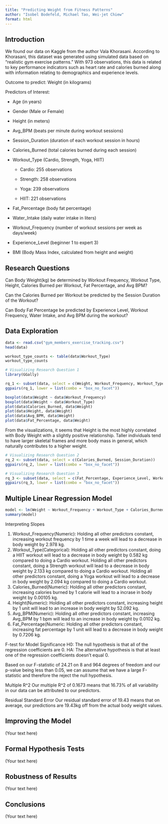 ```yaml
---
title: "Predicting Weight from Fitness Patterns"
author: "Isobel Bodefeld, Michael Tao, Wei-jet Chiew"
format: html
---
```


## Introduction

We found our data on Kaggle from the author Vala Khorasani. According to Khorasani, this dataset was generated using simulated data based on "realistic gym exercise patterns." With 973 observations, this data is related to key performance indicators such as heart rate and calories burned along with information relating to demographics and experience levels.

Outcome to predict: Weight (in kilograms)

Predictors of Interest:

-   Age (in years)

-   Gender (Male or Female)

-   Height (in meters)

-   Avg_BPM (beats per minute during workout sessions)

-   Session_Duration (duration of each workout session in hours)

-   Calories_Burned (total calories burned during each session)

-   Workout_Type (Cardio, Strength, Yoga, HIIT)

    -   Cardio: 255 observations

    -   Strength: 258 observations

    -   Yoga: 239 observations

    -   HIIT: 221 observations

-   Fat_Percentage (body fat percentage)

-   Water_Intake (daily water intake in liters)

-   Workout_Frequency (number of workout sessions per week as days/week)

-   Experience_Level (beginner 1 to expert 3)

-   BMI (Body Mass Index, calculated from height and weight)

## Research Questions

Can Body Weight(kg) be determined by Workout Frequency, Workout Type, Height, Calories Burned per Workout, Fat Percentage, and Avg BPM?

Can the Calories Burned per Workout be predicted by the Session Duration of the Workout?

Can Body Fat Percentage be predicted by Experience Level, Workout Frequency, Water Intake, and Avg BPM during the workout?

## Data Exploration

```r
data <- read.csv("gym_members_exercise_tracking.csv")
head(data)
```

```r
workout_type_counts <- table(data$Workout_Type)
workout_type_counts
```

```r
# Visualizing Research Question 1
library(GGally)

rq_1 <- subset(data, select = c(Weight, Workout_Frequency, Workout_Type, Calories_Burned, Height, Avg_BPM, Fat_Percentage))
ggpairs(rq_1, lower = list(combo = "box_no_facet"))

boxplot(data$Weight ~ data$Workout_Frequency)
boxplot(data$Weight ~ data$Workout_Type)
plot(data$Calories_Burned, data$Weight)
plot(data$Height, data$Weight)
plot(data$Avg_BPM, data$Weight)
plot(data$Fat_Percentage, data$Weight)

```

From the visualizations, it seems that Height is the most highly correlated with Body Weight with a slightly positive relationship. Taller individuals tend to have larger skeletal frames and more body mass in general, which naturally contributes to a higher weight.

```r
# Visualizing Research Question 2
rq_2 <- subset(data, select = c(Calories_Burned, Session_Duration))
ggpairs(rq_2, lower = list(combo = "box_no_facet"))
```

```r
# Visualizing Research Question 3
rq_3 <- subset(data, select = c(Fat_Percentage, Experience_Level, Workout_Frequency, Water_Intake, Avg_BPM))
ggpairs(rq_3, lower = list(combo = "box_no_facet"))
```

## Multiple Linear Regression Model
```r
model <- lm(Weight ~ Workout_Frequency + Workout_Type + Calories_Burned + Height + Avg_BPM + Fat_Percentage, data = data)
summary(model)
```
Interpreting Slopes

1. Workout_Frequency(Numeric): Holding all other predictors constant, increasing workout frequency by 1 time a week will lead to a decrease in body weight by 2.978 kg.
2. Workout_Type(Categorical): Holding all other predictors constant, doing a HIIT workout will lead to a decrease in body weight by 0.582 kg compared to doing a Cardio workout.
Holding all other predictors constant, doing a Strength workout will lead to a decrease in body weight by 2.133 kg compared to doing a Cardio workout.
Holding all other predictors constant, doing a Yoga workout will lead to a decrease in body weight by 2.094 kg compared to doing a Cardio workout.
3. Calories_Burned(Numeric): Holding all other predictors constant, increasing calories burned by 1 calorie will lead to a incrase in body weight by 0.00105 kg.
4. Height(Numeric): Holding all other predictors constant, increasing height by 1 unit will lead to an increase in body weight by 52.092 kg.
5. Avg_BPM(Numeric): Holding all other predictors constant, increasing Avg_BPM by 1 bpm will lead to an increase in body weight by 0.0102 kg.
6. Fat_Percentage(Numeric: Holding all other predictors constant, increasing fat percentage by 1 unit will lead to a decrease in body weight by 0.7206 kg.

F-test for Model Significance
H0: The null hypothesis is that all of the regression coefficients are 0.
HA: The alternative hypothesis is that at least one of the regression coefficients doesn't equal 0.

Based on our F-statistic of 24.21 on 8 and 964 degrees of freedom and our p-value being less than 0.05, we can assume that we have a large F-statistic and therefore the reject the null hypothesis.

Multiple R^2
Our multiple R^2 of 0.1673 means that 16.73% of all variability in our data can be attributed to our predictors.

Residual Standard Error
Our residual standard error of 19.43 means that on average, our predictions are 19.43kg off from the actual body weight values.





## Improving the Model

(Your text here)

## Formal Hypothesis Tests

(Your text here)

## Robustness of Results

(Your text here)

## Conclusions

(Your text here)
